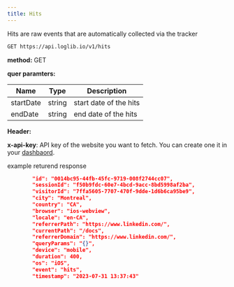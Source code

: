 ```yaml
---
title: Hits
---
```


Hits are raw events that are automatically collected via the tracker


```bash
GET https://api.loglib.io/v1/hits
```

**method:** GET

**quer paramters:**

| Name | Type | Description |
| ---- | ---- | ----------- |
startDate | string | start date of the hits
endDate | string | end date of the hits

**Header:**

**x-api-key**: API key of the website you want to fetch. You can create one it in your [dashbaord](https://loglib.io/dashboard/api-keys).

example returend response 
```json
		"id": "0014bc95-44fb-45fc-9719-008f2744cc07",
		"sessionId": "f50b9fdc-60e7-4bcd-9acc-8bd5998af2ba",
		"visitorId": "7ffa5605-7707-470f-9dde-1d6b6ca95be9",
		"city": "Montreal",
		"country": "CA",
		"browser": "ios-webview",
		"locale": "en-CA",
		"referrerPath": "https://www.linkedin.com/",
		"currentPath": "/docs",
		"referrerDomain": "https://www.linkedin.com/",
		"queryParams": "{}",
		"device": "mobile",
		"duration": 400,
		"os": "iOS",
		"event": "hits",
		"timestamp": "2023-07-31 13:37:43"
```
